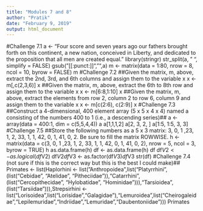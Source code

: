 ```yaml
---
title: "Modules 7 and 8"
author: "Pratik"
date: "February 9, 2019"
output: html_document
---
```

#Challenge 7.1
a <- "Four score and seven years ago our fathers brought forth on this continent, a new nation, conceived in Liberty, and dedicated to the proposition that all men are created equal."
library(stringr)
str_split(a, " ", simplify = FALSE)
gsub("[[:punct:]]","",a)
m <- matrix(data = 1:80, nrow = 8, ncol = 10, byrow = FALSE)
m
#Challenge 7.2
##Given the matrix, m, above, extract the 2nd, 3rd, and 6th columns and assign them to the variable x
x <- m[,c(2,3,6)]
x
##Given the matrix, m, above, extract the 6th to 8th row and assign them to the variable x
x <- m[6:8,1:10]
x
##Given the matrix, m, above, extract the elements from row 2, column 2 to row 6, column 9 and assign them to the variable x
x <- m[c(2:6), c(2:9)]
x
#Challenge 7.3
##Construct a 4-dimensional, 400 element array (5 x 5 x 4 x 4) named a consisting of the numbers 400 to 1 (i.e., a descending series)##
a <- array(data = 400:1, dim = c(5,5,4,4))
a
a[1,1,1,2]
a[2, 3, 2, ]
a[1:5, 1:5, 3, 3]
#Challenge 7.5
##Store the following numbers as a 5 x 3 matrix: 3, 0, 1 ,23, 1, 2, 33, 1, 1, 42, 0, 1, 41, 0, 2. Be sure to fill the matrix ROWWISE.
h <- matrix(data = c(3, 0, 1 ,23, 1, 2, 33, 1, 1, 42, 0, 1, 41, 0, 2), nrow = 5, ncol = 3, byrow = TRUE)
h
as.data.frame(h)
df <- as.data.frame(h)
df
df$V2 <- as.logical(df$V2)
df$V2
df$V3 <- as.factor(df$V3)
df$V3
str(df)
#Challenge 7.4 (not sure if this is the correct way but this is the best I could make)##
Primates <- list(Haplorhini <- list("Anthropoidea",list("Platyrrhini",(list("Cebidae", "Atelidae", "Pitheciidae")),"Catarrhini",(list("Cercopithecidae", "Hylobatidae", "Hominidae"))),"Tarsioidea",(list("Tarsiidae"))),Strepsirhini <- list("Lorisoidea",list("Lorisidae","Galagidae"),"Lemuroidea",list("Cheirogaleidae","Lepilemuridae","Indriidae","Lemuridae","Daubentoniidae")))
Primates


